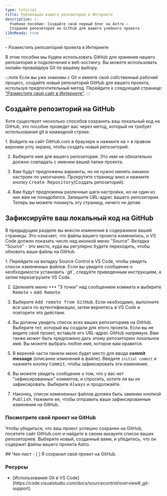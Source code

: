 ```yaml
---
type: tutorial
title: Публикация вашего репозитория в Интернете
description: |-
  Учебное пособие: Создайте свой первый блог на Astro —
  Создание репозитория на Github для вашего учебного проекта
i18nReady: true
---
```




<PreCheck>
  - Разместить репозиторий проекта в Интернете
</PreCheck>

В этом пособии мы будем использовать GitHub для хранения нашего репозитория и подключения к веб-хостингу. Вы можете использовать онлайн-провайдера Git по вашему выбору.

:::note
Если вы уже знакомы с Git и имеете свой собственный рабочий процесс, создайте новый репозиторий GitHub для вашего проекта, используя предпочтительный метод. Перейдите к следующей странице: ["Разместите свой сайт в Интернете"](/ru/tutorial/1-setup/5/).
:::

## Создайте репозиторий на GitHub

Хотя существует несколько способов сохранить ваш локальный код на GitHub, это пособие проведет вас через метод, который не требует использования git в командной строке.

<Steps>
1. Войдите на сайт GitHub.com в браузере и нажмите на <kbd>+</kbd> в правом верхнем углу экрана, чтобы создать новый репозиторий.

2. Выберите имя для вашего репозитория. Это имя не обязательно должно совпадать с именем вашей папки проекта.

3. Вам будут предложены варианты, но не нужно менять никаких настроек по умолчанию. Прокрутите страницу вниз и нажмите кнопку <kbd>Create Repository</kbd>(Создать репозиторий).

4. Вам будут предложены различные шаги настройки, но ни один из них вам не понадобится. Запишите URL-адрес вашего репозитория. Теперь вы можете покинуть эту страницу, ничего не делая.
</Steps>

## Зафиксируйте ваш локальный код на GitHub

В предыдущем разделе вы внесли изменения в содержимое вашей страницы. Это означает, что файлы вашего проекта изменились, и VS Code должен показать число над иконкой меню "Source". Вкладка "Source" - это место, куда вы регулярно будете переходить, чтобы обновить ваши файлы на GitHub.

<Steps>
1. Перейдите на вкладку Source Control в VS Code, чтобы увидеть список измененных файлов. Если вы увидите сообщение о необходимости установить `git`, следуйте приведенным инструкциям, а затем перезагрузите VS Code.

2. Щелкните меню <kbd>•••</kbd> "3 точки" над сообщением коммита и выберите <kbd>Remote</kbd> > <kbd>Add Remote</kbd>.

3. Выберите <kbd>Add remote from GitHub</kbd>. Если необходимо, выполните все шаги по аутентификации, затем вернитесь в VS Code и повторите это действие.

4. Вы должны увидеть список всех ваших репозиториев на GitHub. Выберите тот, который вы создали для этого проекта. Если вы не видите свой проект, вставьте его URL-адрес GitHub напрямую. Вам также может быть предложено дать этому репозиторию локальное имя. Вы можете выбрать любое имя, которое вам нравится.

5. В верхней части панели меню будет место для ввода **commit message** (описание изменений в файле). Введите `initial commit` и нажмите кнопку <kbd>Commit</kbd>, чтобы зафиксировать эти изменения.

6. Вы можете увидеть сообщение о том, что у вас нет "зафиксированных" коммитов, и спросить, хотите ли вы их зафиксировать. Выберите <kbd>Always</kbd> и продолжайте.

7. Наконец, список измененных файлов должен быть заменен кнопкой <kbd>Publish</kbd>. Нажмите ее, чтобы отправить ваши зафиксированные изменения на GitHub.
</Steps>

### Посмотрите свой проект на GitHub

Чтобы убедиться, что ваш проект успешно сохранен на GitHub, посетите сайт GitHub.com и найдите в своем аккаунте список ваших репозиториев. Выберите новый, созданный вами, и убедитесь, что он содержит файлы вашего проекта Astro.



<Box icon="check-list">
## Чек-лист

<Checklist>
- [ ] Я сохранил свой проект на GitHub.
</Checklist>
</Box>

### Ресурсы

- <p>[Использование Git в VS Code](https://code.visualstudio.com/docs/sourcecontrol/overview#_git-support) <Badge class="neutral-badge" text="внешняя ссылка" /></p>

